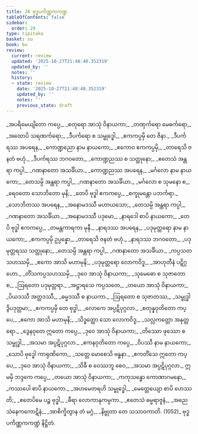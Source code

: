 ```yaml
---
title: 28 ဗုဒ္ဓပကိဏ္ဏကကဏ္ဍ
tableOfContents: false
sidebar:
  order: 29
type: tipitaka
basket: su
book: bu
review:
  current: review
  updated: '2025-10-27T21:48:40.352319'
  updated_by: ''
  notes: ''
  history:
  - state: review
    date: '2025-10-27T21:48:40.352319'
    updated_by: ''
    notes: ''
    previous_state: draft
---
```



<ReviewStatus review={frontmatter.review} showDetails={true} />

<HypothesisAnnotation frontmatter={frontmatter} />

<DynamicBreadcrumb />

<Division number="1" book="bu" e="ch" v="21" p="381">

<Paragraph number="1061" type="verses" book="bu">
_အပရိမေယျိတော ကပ္ပေ,_  
_စတုရော အာသုံ ဝိနာယကာ;_  
_တဏှင်္ကရော မေဓင်္ကရော,_  
_အထောပိ သရဏင်္ကရော;_  
_ဒီပင်္ကရော စ သမ္ဗုဒ္ဓေါ,_  
_ဧကကပ္ပမှိ တေ ဇိနာ._  

</Paragraph>

</Division>
<Division number="2" book="bu" e="ch" v="21" p="382">

<Paragraph number="1062" type="verses" book="bu">
_ဒီပင်္ကရဿ အပရေန,_  
_ကောဏ္ဍညော နာမ နာယကော;_  
_ဧကောဝ ဧကကပ္ပမှိ,_  
_တာရေသိ ဇနတံ ဗဟုံ._  

</Paragraph>

</Division>
<Division number="3" book="bu" e="ch" v="21" p="382">

<Paragraph number="1063" type="verses" book="bu">
_ဒီပင်္ကရဿ ဘဂဝတော,_  
_ကောဏ္ဍညဿ စ သတ္ထုနော;_  
_ဧတေသံ အန္တရာ ကပ္ပါ,_  
_ဂဏနာတော အသင်္ခိယာ._  

</Paragraph>

</Division>
<Division number="4" book="bu" e="ch" v="21" p="382">

<Paragraph number="1064" type="verses" book="bu">
_ကောဏ္ဍညဿ အပရေန,_  
_မင်္ဂလော နာမ နာယကော;_  
_တေသမ္ပိ အန္တရာ ကပ္ပါ,_  
_ဂဏနာတော အသင်္ခိယာ._  

</Paragraph>

</Division>
<Division number="5" book="bu" e="ch" v="21" p="382">

<Paragraph number="1065" type="verses" book="bu">
_မင်္ဂလော စ သုမနော စ,_  
_ရေဝတော သောဘိတော မုနိ;_  
_တေပိ ဗုဒ္ဓါ ဧကကပ္ပေ,_  
_စက္ခုမန္တော ပဘင်္ကရာ._  

</Paragraph>

</Division>
<Division number="6" book="bu" e="ch" v="21" p="382">

<Paragraph number="1066" type="verses" book="bu">
_သောဘိတဿ အပရေန,_  
_အနောမဒဿီ မဟာယသော;_  
_တေသမ္ပိ အန္တရာ ကပ္ပါ,_  
_ဂဏနာတော အသင်္ခိယာ._  

</Paragraph>

</Division>
<Division number="7" book="bu" e="ch" v="21" p="382">

<Paragraph number="1067" type="verses" book="bu">
_အနောမဒဿီ ပဒုမော,_  
_နာရဒေါ စာပိ နာယကော;_  
_တေပိ ဗုဒ္ဓါ ဧကကပ္ပေ,_  
_တမန္တကာရကာ မုနီ._  

</Paragraph>

</Division>
<Division number="8" book="bu" e="ch" v="21" p="382">

<Paragraph number="1068" type="verses" book="bu">
_နာရဒဿ အပရေန,_  
_ပဒုမုတ္တရော နာမ နာယကော;_  
_ဧကကပ္ပမှိ ဥပ္ပန္နော,_  
_တာရေသိ ဇနတံ ဗဟုံ._  

</Paragraph>

</Division>
<Division number="9" book="bu" e="ch" v="21" p="382">

<Paragraph number="1069" type="verses" book="bu">
_နာရဒဿ ဘဂဝတော,_  
_ပဒုမုတ္တရဿ သတ္ထုနော;_  
_တေသမ္ပိ အန္တရာ ကပ္ပါ,_  
_ဂဏနာတော အသင်္ခိယာ._  

</Paragraph>

</Division>
<Division number="10" book="bu" e="ch" v="21" p="382">

<Paragraph number="1070" type="verses" book="bu">
_ကပ္ပသတသဟဿမှိ,_  
_ဧကော အာသိ မဟာမုနိ;_  
_ပဒုမုတ္တရော လောကဝိဒူ,_  
_အာဟုတီနံ ပဋိဂ္ဂဟော._  

</Paragraph>

</Division>
<Division number="11" book="bu" e="ch" v="21" p="382">

<Paragraph number="1071" type="verses" book="bu">
_တိံသကပ္ပသဟဿမှိ,_  
_ဒုဝေ အာသုံ ဝိနာယကာ;_  
_သုမေဓော စ သုဇာတော စ,_  
_ဩရတော ပဒုမုတ္တရာ._  

</Paragraph>

</Division>
<Division number="12" book="bu" e="ch" v="21" p="382">

<Paragraph number="1072" type="verses" book="bu">
_အဋ္ဌာရသေ ကပ္ပသတေ,_  
_တယော အာသုံ ဝိနာယကာ;_  
_ပိယဒဿီ အတ္ထဒဿီ,_  
_ဓမ္မဒဿီ စ နာယကာ._  

</Paragraph>

</Division>
<Division number="13" book="bu" e="ch" v="21" p="382">

<Paragraph number="1073" type="verses" book="bu">
_ဩရတော စ သုဇာတဿ,_  
_သမ္ဗုဒ္ဓါ ဒွိပဒုတ္တမာ;_  
_ဧကကပ္ပမှိ တေ ဗုဒ္ဓါ,_  
_လောကေ အပ္ပဋိပုဂ္ဂလာ._  

</Paragraph>

</Division>
<Division number="14" book="bu" e="ch" v="21" p="382">

<Paragraph number="1074" type="verses" book="bu">
_စတုန္နဝုတိတော ကပ္ပေ,_  
_ဧကော အာသိ မဟာမုနိ;_  
_သိဒ္ဓတ္ထော သော လောကဝိဒူ,_  
_သလ္လကတ္တော အနုတ္တရော._  

</Paragraph>

</Division>
<Division number="15" book="bu" e="ch" v="21" p="383">

<Paragraph number="1075" type="verses" book="bu">
_ဒွေနဝုတေ ဣတော ကပ္ပေ,_  
_ဒုဝေ အာသုံ ဝိနာယကာ;_  
_တိဿော ဖုဿော စ သမ္ဗုဒ္ဓါ,_  
_အသမာ အပ္ပဋိပုဂ္ဂလာ._  

</Paragraph>

</Division>
<Division number="16" book="bu" e="ch" v="21" p="383">

<Paragraph number="1076" type="verses" book="bu">
_ဧကနဝုတိတော ကပ္ပေ,_  
_ဝိပဿီ နာမ နာယကော;_  
_သောပိ ဗုဒ္ဓေါ ကာရုဏိကော,_  
_သတ္တေ မောစေသိ ဗန္ဓနာ._  

</Paragraph>

</Division>
<Division number="17" book="bu" e="ch" v="21" p="383">

<Paragraph number="1077" type="verses" book="bu">
_ဧကတိံသေ ဣတော ကပ္ပေ,_  
_ဒုဝေ အာသုံ ဝိနာယကာ;_  
_သိခီ စ ဝေဿဘူ စေဝ,_  
_အသမာ အပ္ပဋိပုဂ္ဂလာ._  

</Paragraph>

</Division>
<Division number="18" book="bu" e="ch" v="21" p="383">

<Paragraph number="1078" type="verses" book="bu">
ဣမမှိ ဘဒ္ဒကေ ကပ္ပေ,_  
_တယော အာသုံ ဝိနာယကာ;_  
_ကကုသန္ဓော ကောဏာဂမနော,_  
_ကဿပေါ စာပိ နာယကော._  

</Paragraph>

</Division>
<Division number="19" book="bu" e="ch" v="21" p="383">

<Paragraph number="1079" type="verses" book="bu">
_အဟမေတရဟိ သမ္ဗုဒ္ဓေါ,_  
_မေတ္တေယျော စာပိ ဟေဿတိ;_  
_ဧတေပိမေ ပဉ္စ ဗုဒ္ဓါ,_  
_ဓီရာ လောကာနုကမ္ပကာ._  

</Paragraph>

</Division>
<Division number="20" book="bu" e="ch" v="21" p="383">

<Paragraph number="1080" type="verses" book="bu">
_ဧတေသံ ဓမ္မရာဇူနံ,_  
_အညေသံနေကကောဋိနံ;_  
_အာစိက္ခိတွာန တံ မဂ္ဂံ,_  
_နိဗ္ဗုတာ တေ သသာဝကာတိ. (1052)_  


</Paragraph>
</Division>

<Paragraph number="1081" type="center" book="bu">
ဗုဒ္ဓပကိဏ္ဏကကဏ္ဍံ နိဋ္ဌိတံ.
</Paragraph>